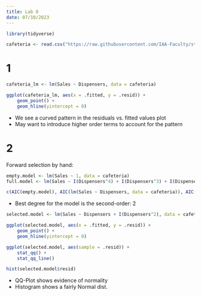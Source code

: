 ```yaml
---
title: Lab 8
date: 07/10/2023
---
```


```r
library(tidyverse)

cafeteria <- read.csv("https://raw.githubusercontent.com/IAA-Faculty/statistical_foundations/master/cafeteria.csv")
```

# 1

```r
cafeteria_lm <- lm(Sales ~ Dispensers, data = cafeteria)

ggplot(cafeteria_lm, aes(x = .fitted, y = .resid)) +
    geom_point() +
    geom_hline(yintercept = 0)
```

-   We see a curved pattern in the residuals vs. fitted
values plot
-   May want to introduce higher order terms to account
for the pattern

# 2

Forward selection by hand:

```r
empty.model <- lm(Sales ~ 1, data = cafeteria)
full.model <- lm(Sales ~ I(Dispensers^4) + I(Dispensers^3) + I(Dispensers^2) + Dispensers, data = cafeteria)
```

```r
c(AIC(empty.model), AIC(lm(Sales ~ Dispensers, data = cafeteria)), AIC(lm(Sales ~ Dispensers + I(Dispensers^2), data = cafeteria)), AIC(lm(Sales ~ Dispensers + I(Dispensers^2) + I(Dispensers^3), data = cafeteria)), AIC(full.model))
```

-   Best degree for the model is the second-order: 2

```r
selected.model <- lm(Sales ~ Dispensers + I(Dispensers^2), data = cafeteria)

ggplot(selected.model, aes(x = .fitted, y = .resid)) +
    geom_point() +
    geom_hline(yintercept = 0)

ggplot(selected.model, aes(sample = .resid)) +
    stat_qq() +
    stat_qq_line()

hist(selected.model$resid)
```

-   QQ-Plot shows evidence of normality
-   Histogram shows a fairly Normal dist.